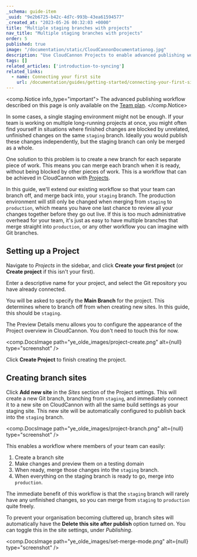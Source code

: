 ```yaml
---
_schema: guide-item
_uuid: "9e2b6725-b42c-4d7c-993b-43ea61594577"
_created_at: "2023-05-26 00:32:03 +0000"
title: "Multiple staging branches with projects"
nav_title: "Multiple staging branches with projects"
order: 5
published: true
image: "/documentation/static/CloudCannonDocumentationog.jpg"
description: "Use CloudCannon Projects to enable advanced publishing workflows."
tags: []
related_articles: ['introduction-to-syncing']
related_links:
  - name: Connecting your first site
    url: /documentation/guides/getting-started/connecting-your-first-site/
---
```


<comp.Notice info_type="important">
  The advanced publishing workflow described on this page is only available on the [Team plan](/pricing/).
</comp.Notice>

In some cases, a single staging environment might not be enough. If your team is working on multiple long-running projects at once, you might often find yourself in situations where finished changes are blocked by unrelated, unfinished changes on the same `staging` branch. Ideally you would publish these changes independently, but the staging branch can only be merged as a whole.

One solution to this problem is to create a new branch for each separate piece of work. This means you can merge each branch when it is ready, without being blocked by other pieces of work. This is a workflow that can be achieved in CloudCannon with [Projects](/documentation/articles/enabling-editor-branching-with-projects/).

In this guide, we'll extend our existing workflow so that your team can branch off, and merge back into, your `staging` branch. The production environment will still only be changed when merging from `staging` to `production`, which means you have one last chance to review all your changes together before they go out live. If this is too much administrative overhead for your team, it's just as easy to have multiple branches that merge straight into `production`, or any other workflow you can imagine with Git branches.

## Setting up a Project

Navigate to *Projects* in the sidebar, and click **Create your first project** (or **Create project** if this isn't your first).

Enter a descriptive name for your project, and select the Git repository you have already connected.

You will be asked to specify the **Main Branch** for the project. This determines where to branch off from when creating new sites. In this guide, this should be `staging`.

The Preview Details menu allows you to configure the appearance of the Project overview in CloudCannon. You don't need to touch this for now.

<comp.DocsImage path="ye_olde_images/project-create.png" alt={null} type="screenshot" />

Click **Create Project** to finish creating the project.

## Creating branch sites

Click **Add new site** in the *Sites* section of the Project settings. This will create a new Git branch, branching from `staging`, and immediately connect it to a new site on CloudCannon with all the same build settings as your staging site. This new site will be automatically configured to publish back into the `staging` branch.

<comp.DocsImage path="ye_olde_images/project-branch.png" alt={null} type="screenshot" />

This enables a workflow where members of your team can easily:

1. Create a branch site
2. Make changes and preview them on a testing domain
3. When ready, merge those changes into the `staging` branch.
4. When everything on the staging branch is ready to go, merge into `production`.

The immediate benefit of this workflow is that the `staging` branch will rarely have any unfinished changes, so you can merge from `staging` to `production` quite freely.

To prevent your organisation becoming cluttered up, branch sites will automatically have the **Delete this site after publish** option turned on. You can toggle this in the site settings, under *Publishing*.

<comp.DocsImage path="ye_olde_images/set-merge-mode.png" alt={null} type="screenshot" />
